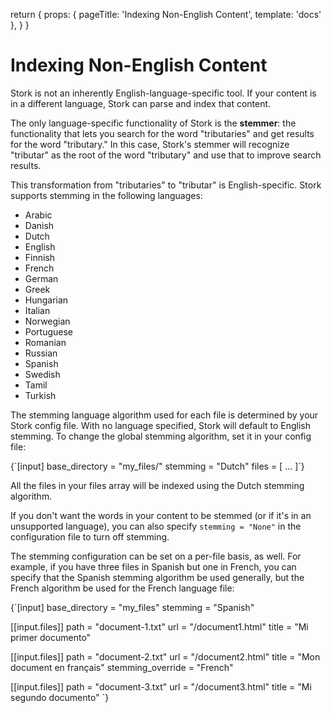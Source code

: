   return {
    props: { pageTitle: 'Indexing Non-English Content', template: 'docs' },
  }
}

# Indexing Non-English Content

Stork is not an inherently English-language-specific tool. If your content is in a different language, Stork can parse and index that content.

The only language-specific functionality of Stork is the **stemmer**: the functionality that lets you search for the word "tributaries" and get results for the word "tributary." In this case, Stork's stemmer will recognize "tributar" as the root of the word "tributary" and use that to improve search results.

This transformation from "tributaries" to "tributar" is English-specific. Stork supports stemming in the following languages:

<div style={{columnCount: 2}}>

- Arabic
- Danish
- Dutch
- English
- Finnish
- French
- German
- Greek
- Hungarian
- Italian
- Norwegian
- Portuguese
- Romanian
- Russian
- Spanish
- Swedish
- Tamil
- Turkish

</div>

The stemming language algorithm used for each file is determined by your Stork config file. With no language specified, Stork will default to English stemming. To change the global stemming algorithm, set it in your config file:

<Codeblock filename="basic.toml (partial)">
  {`[input]
base_directory = "my_files/"
stemming = "Dutch"
files = [
    ...
]`}
</Codeblock>

All the files in your files array will be indexed using the Dutch stemming algorithm.

If you don't want the words in your content to be stemmed (or if it's in an unsupported language), you can also specify `stemming = "None"` in the configuration file to turn off stemming.

The stemming configuration can be set on a per-file basis, as well. For example, if you have three files in Spanish but one in French, you can specify that the Spanish stemming algorithm be used generally, but the French algorithm be used for the French language file:

<Codeblock filename="longer.toml (partial)">
  {`[input]
base_directory = "my_files"
stemming = "Spanish"
 
[[input.files]] 
path = "document-1.txt"
url = "/document1.html"
title = "Mi primer documento"
 
[[input.files]]
path = "document-2.txt"
url = "/document2.html"
title = "Mon document en français"
stemming_override = "French"
 
[[input.files]]
path = "document-3.txt"
url = "/document3.html"
title = "Mi segundo documento"
`}
</Codeblock>
